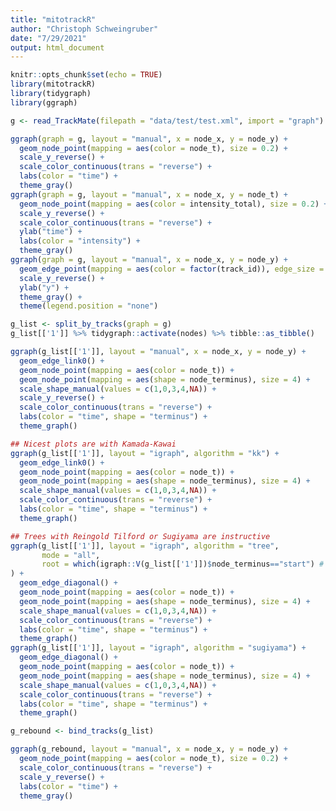 ```yaml
---
title: "mitotrackR"
author: "Christoph Schweingruber"
date: "7/29/2021"
output: html_document
---
```


```r
knitr::opts_chunk$set(echo = TRUE)
library(mitotrackR)
library(tidygraph)
library(ggraph)
```

```r
g <- read_TrackMate(filepath = "data/test/test.xml", import = "graph")

ggraph(graph = g, layout = "manual", x = node_x, y = node_y) +
  geom_node_point(mapping = aes(color = node_t), size = 0.2) +
  scale_y_reverse() +
  scale_color_continuous(trans = "reverse") +
  labs(color = "time") +
  theme_gray()
ggraph(graph = g, layout = "manual", x = node_x, y = node_t) +
  geom_node_point(mapping = aes(color = intensity_total), size = 0.2) +
  scale_y_reverse() +
  scale_color_continuous(trans = "reverse") +
  ylab("time") +
  labs(color = "intensity") +
  theme_gray()
ggraph(graph = g, layout = "manual", x = node_x, y = node_y) +
  geom_edge_point(mapping = aes(color = factor(track_id)), edge_size = 0.2) +
  scale_y_reverse() +
  ylab("y") +
  theme_gray() +
  theme(legend.position = "none")

```

```r
g_list <- split_by_tracks(graph = g)
g_list[['1']] %>% tidygraph::activate(nodes) %>% tibble::as_tibble()

ggraph(g_list[['1']], layout = "manual", x = node_x, y = node_y) +
  geom_edge_link0() +
  geom_node_point(mapping = aes(color = node_t)) +
  geom_node_point(mapping = aes(shape = node_terminus), size = 4) +
  scale_shape_manual(values = c(1,0,3,4,NA)) +
  scale_y_reverse() +
  scale_color_continuous(trans = "reverse") +
  labs(color = "time", shape = "terminus") +
  theme_graph()

## Nicest plots are with Kamada-Kawai
ggraph(g_list[['1']], layout = "igraph", algorithm = "kk") +
  geom_edge_link0() +
  geom_node_point(mapping = aes(color = node_t)) +
  geom_node_point(mapping = aes(shape = node_terminus), size = 4) +
  scale_shape_manual(values = c(1,0,3,4,NA)) +
  scale_color_continuous(trans = "reverse") +
  labs(color = "time", shape = "terminus") +
  theme_graph()

## Trees with Reingold Tilford or Sugiyama are instructive
ggraph(g_list[['1']], layout = "igraph", algorithm = "tree", 
       mode = "all", 
       root = which(igraph::V(g_list[['1']])$node_terminus=="start") # Add rootlevel too?
) +
  geom_edge_diagonal() +
  geom_node_point(mapping = aes(color = node_t)) +
  geom_node_point(mapping = aes(shape = node_terminus), size = 4) +
  scale_shape_manual(values = c(1,0,3,4,NA)) +
  scale_color_continuous(trans = "reverse") +
  labs(color = "time", shape = "terminus") +
  theme_graph()
ggraph(g_list[['1']], layout = "igraph", algorithm = "sugiyama") +
  geom_edge_diagonal() +
  geom_node_point(mapping = aes(color = node_t)) +
  geom_node_point(mapping = aes(shape = node_terminus), size = 4) +
  scale_shape_manual(values = c(1,0,3,4,NA)) +
  scale_color_continuous(trans = "reverse") +
  labs(color = "time", shape = "terminus") +
  theme_graph()
```

```r
g_rebound <- bind_tracks(g_list)

ggraph(g_rebound, layout = "manual", x = node_x, y = node_y) +
  geom_node_point(mapping = aes(color = node_t), size = 0.2) +
  scale_color_continuous(trans = "reverse") +
  scale_y_reverse() +
  labs(color = "time") +
  theme_gray()
```

```r
```
